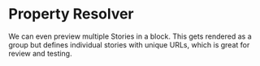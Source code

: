 
<Meta title="api/Property Resolver" />

# Property Resolver

We can even preview multiple Stories in a block. This
gets rendered as a group but defines individual stories
with unique URLs, which is great for review and testing.
